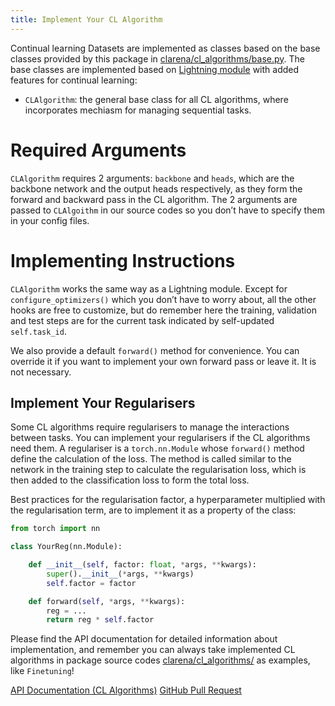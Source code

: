 ```yaml
---
title: Implement Your CL Algorithm
---
```


Continual learning  Datasets are implemented as classes based on the base classes provided by this package in [clarena/cl_algorithms/base.py](https://github.com/pengxiang-wang/continual-learning-arena/tree/main/clarena/cl_algorithms/base.py). The base classes are implemented based on [Lightning module](https://lightning.ai/docs/pytorch/stable/common/lightning_module.html) with added features for continual learning:

- `CLAlgorithm`: the general base class for all CL algorithms, where incorporates mechiasm for managing sequential tasks.

# Required Arguments

`CLAlgorithm` requires 2 arguments: `backbone` and `heads`, which are the backbone network and the output heads respectively, as they form the forward and backward pass in the CL algorithm. The 2 arguments are passed to `CLAlgoithm` in our source codes so you don't have to specify them in your config files.

# Implementing Instructions

`CLAlgorithm` works the same way as a Lightning module. Except for `configure_optimizers()` which you don't have to worry about, all the other hooks are free to customize, but do remember here the training, validation and test steps are for the current task indicated by self-updated `self.task_id`. 

We also provide a default `forward()` method for convenience. You can override it if you want to implement your own forward pass or leave it. It is not necessary.

## Implement Your Regularisers {#regularisers}

Some CL algorithms require regularisers to manage the interactions between tasks. You can implement your regularisers if the CL algorithms need them. A regulariser is a `torch.nn.Module` whose `forward()` method define the calculation of the loss. The method is called similar to the network in the training step to calculate the regularisation loss, which is then added to the classification loss to form the total loss. 

::: {.callout-tip}
Best practices for the regularisation factor, a hyperparameter multiplied with the regularisation term, are to implement it as a property of the class:
```python
from torch import nn

class YourReg(nn.Module):

    def __init__(self, factor: float, *args, **kwargs):
        super().__init__(*args, **kwargs)
        self.factor = factor

    def forward(self, *args, **kwargs):
        reg = ...
        return reg * self.factor
```
:::


Please find the API documentation for detailed information about implementation, and remember you can always take implemented CL algorithms in package source codes  [clarena/cl_algorithms/](https://github.com/pengxiang-wang/continual-learning-arena/tree/main/clarena/cl_algorithms/) as examples, like `Finetuning`!

::: { .text-center}
[API Documentation (CL Algorithms)](https://pengxiang-wang.com/projects/continual-learning-arena/docs/API-docs-by-pdoc/clarena/cl_algorithms.html){.btn .btn-secondary role="button"}
[GitHub Pull Request](https://github.com/pengxiang-wang/continual-learning-arena/pulls){.btn .btn-info role="button"}
:::
